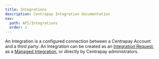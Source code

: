 ```yaml
---
title: Integrations
description: Centrapay Integration documentation
nav:
  path: API/Integrations
  order: 1
---
```


An Integration is a configured connection between a Centrapay Account and a third party. An Integration can be created as an [Integration Request](/api/integration-requests/), as a [Managed Integration](/api/managed-integrations), or directly by Centrapay administrators.
